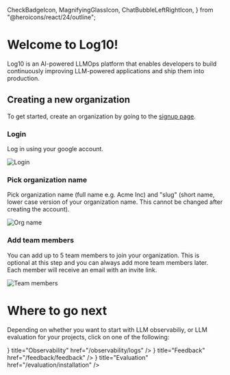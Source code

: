   CheckBadgeIcon,
  MagnifyingGlassIcon,
  ChatBubbleLeftRightIcon,
} from "@heroicons/react/24/outline";

# Welcome to Log10!

Log10 is an AI-powered LLMOps platform that enables developers to build continuously improving LLM-powered applications and ship them into production.

## Creating a new organization

To get started, create an organization by going to the [signup page](https://log10.io/signup).

### Login

Log in using your google account.

![Login](/images/docs/login.png)

### Pick organization name

Pick organization name (full name e.g. Acme Inc) and "slug" (short name, lower case version of your organization name. This cannot be changed after creating the account).

![Org name](/images/docs/org-name.png)

### Add team members

You can add up to 5 team members to join your organization. This is optional at this step and you can always add more team members later.
Each member will receive an email with an invite link.

![Team members](/images/docs/team-members.png)

# Where to go next

Depending on whether you want to start with LLM observabiliy, or LLM evaluation for your projects, click on one of the following:

<Cards>
  <Card
    icon={<MagnifyingGlassIcon />}
    title="Observability"
    href="/observability/logs"
  />
  <Card
    icon={<ChatBubbleLeftRightIcon />}
    title="Feedback"
    href="/feedback/feedback"
  />
  <Card
    icon={<CheckBadgeIcon />}
    title="Evaluation"
    href="/evaluation/installation"
  />
</Cards>

